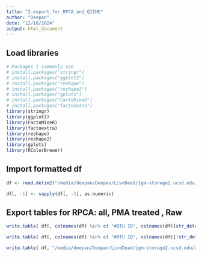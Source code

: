 ```yaml
---
title: "2.export_for_RPCA_and_QIIME"
author: "Deepan"
date: "12/18/2024"
output: html_document
---
```


## Load libraries

```r
# Packages I commonly use
# install.packages("stringr")
# install.packages("ggplot2")
# install.packages("reshape")
# install.packages("reshape2")
# install.packages("gplots")
# install.packages("FactoMineR")
# install.packages("factoextra")
library(stringr)
library(ggplot2)
library(FactoMineR)
library(factoextra)
library(reshape)
library(reshape2)
library(gplots)
library(RColorBrewer)
```

## Import formatted df

```r

df <- read.delim2("/media/deepan/Deepan/LiveDead/igm-storage2.ucsd.edu/220428_A00953_0539_AHMNLKDSX3/202410_revision/swab_blank_removed/skin_SMGC_Zebra60perc_formatted.tsv", check.names = FALSE)

df[, -1] <- sapply(df[, -1], as.numeric)

```

## Export tables for RPCA: all, PMA treated , Raw

```r

write.table( df[, colnames(df) %in% c( "#OTU ID", colnames(df)[str_detect(colnames(df), "-PMA")])], "/media/deepan/Deepan/LiveDead/igm-storage2.ucsd.edu/220428_A00953_0539_AHMNLKDSX3/202410_revision/swab_blank_removed/Final_rpca_pma.tsv", row.names = FALSE, sep = "\t" )

write.table( df[, colnames(df) %in% c( "#OTU ID", colnames(df)[!str_detect(colnames(df), "-PMA")])], "/media/deepan/Deepan/LiveDead/igm-storage2.ucsd.edu/220428_A00953_0539_AHMNLKDSX3/202410_revision/swab_blank_removed/Final_rpca_raw.tsv", row.names = FALSE, sep = "\t" )

write.table( df, "/media/deepan/Deepan/LiveDead/igm-storage2.ucsd.edu/220428_A00953_0539_AHMNLKDSX3/202410_revision/swab_blank_removed/Final_rpca_all.tsv", row.names = FALSE, sep = "\t" )

```

